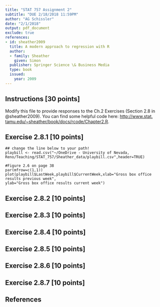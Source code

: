 ```yaml
---
title: "STAT 757 Assignment 2"
subtitle: "DUE 2/18/2018 11:59PM"
author: "AG Schissler"
date: "2/1/2018"
output: pdf_document
exclude: true
references:
- id: sheather2009
  title: A modern approach to regression with R
  author:
  - family: Sheather
    given: Simon
  publisher: Springer Science \& Business Media
  type: book
  issued:
    year: 2009
---
```


## Instructions [30 points]

Modify this file to provide responses to the Ch.2 Exercises (Section 2.8 in @sheather2009). You can find some helpful code here: [http://www.stat.
tamu.edu/~sheather/book/docs/rcode/Chapter2.R](http://www.stat.tamu.edu/~sheather/book/docs/rcode/Chapter2.R). 

## Exercise 2.8.1 [10 points]

```exercise1
## change the line below to your path!
playbill <- read.csv("~/OneDrive - University of Nevada, Reno/Teaching/STAT_757/Sheather_data/playbill.csv",header=TRUE) 

#Figure 2.6 on page 38
par(mfrow=c(1,1))
plot(playbill$LastWeek,playbill$CurrentWeek,xlab="Gross box office results previous week",
ylab="Gross box office results current week")
```

## Exercise 2.8.2 [10 points]

## Exercise 2.8.3 [10 points]

## Exercise 2.8.4 [10 points]

## Exercise 2.8.5 [10 points]

## Exercise 2.8.6 [10 points]

## Exercise 2.8.7 [10 points]

## References
